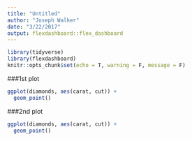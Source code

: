 ```yaml
---
title: "Untitled"
author: "Joseph Walker"
date: "3/22/2017"
output: flexdashboard::flex_dashboard
---
```


```r
library(tidyverse)
library(flexdashboard)
knitr::opts_chunk$set(echo = T, warning = F, message = F)
```

###1st plot
```r
ggplot(diamonds, aes(carat, cut)) +
  geom_point()
```

###2nd plot
```r
ggplot(diamonds, aes(carat, cut)) +
  geom_point()
```